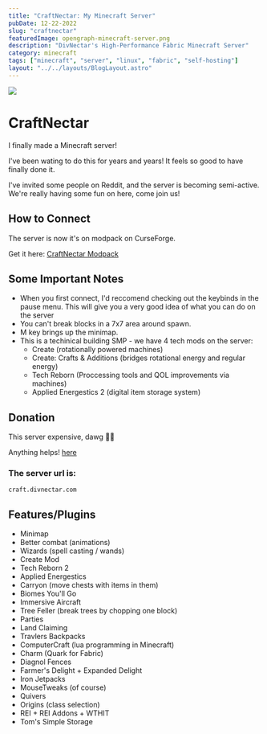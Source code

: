 ```yaml
---
title: "CraftNectar: My Minecraft Server"
pubDate: 12-22-2022
slug: "craftnectar"
featuredImage: opengraph-minecraft-server.png
description: "DivNectar's High-Performance Fabric Minecraft Server"
category: minecraft
tags: ["minecraft", "server", "linux", "fabric", "self-hosting"]
layout: "../../layouts/BlogLayout.astro"
---
```



<img src="/divnectar-minecraft-server.png" />

# CraftNectar

I finally made a Minecraft server! 

I've been wating to do this for years and years! It feels so good to have finally done it.

I've invited some people on Reddit, and the server is becoming semi-active. We're really having some fun on here, come join us!

## How to Connect

The server is now it's on modpack on CurseForge.

Get it here: [CraftNectar Modpack](https://www.curseforge.com/minecraft/modpacks/craftnectar)



## Some Important Notes
- When you first connect, I'd reccomend checking out the keybinds in the pause menu. This will give you a very good idea of what you can do
on the server
- You can't break blocks in a 7x7 area around spawn.
- M key brings up the minimap.
- This is a techinical building SMP - we have 4 tech mods on the server:
  - Create (rotationally powered machines)
  - Create: Crafts & Additions (bridges rotational energy and regular energy)
  - Tech Reborn (Proccessing tools and QOL improvements via machines)
  - Applied Energestics 2 (digital item storage system)
 
## Donation

This server expensive, dawg 😵‍💫

Anything helps!
[here](https://www.paypal.com/donate/?business=CMUGV2PSMP24E&no_recurring=0&item_name=This+minecraft+server+expensive+a+f&currency_code=USD "Donate to the server")



### **The server url is:** 

`craft.divnectar.com`

## Features/Plugins

- Minimap
- Better combat (animations)
- Wizards (spell casting / wands)
- Create Mod
- Tech Reborn 2
- Applied Energestics 
- Carryon (move chests with items in them)
- Biomes You'll Go
- Immersive Aircraft
- Tree Feller (break trees by chopping one block)
- Parties
- Land Claiming
- Travlers Backpacks
- ComputerCraft (lua programming in Minecraft)
- Charm (Quark for Fabric)
- Diagnol Fences
- Farmer's Delight + Expanded Delight
- Iron Jetpacks
- MouseTweaks (of course)
- Quivers 
- Origins (class selection)
- REI + REI Addons + WTHIT
- Tom's Simple Storage